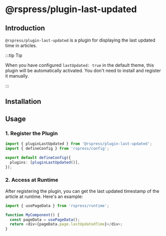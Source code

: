 # @rspress/plugin-last-updated


<SourceCode href="https://github.com/web-infra-dev/rspress/tree/main/packages/plugin-last-updated" />

## Introduction

`@rspress/plugin-last-updated` is a plugin for displaying the last updated time in articles.

:::tip Tip

When you have configured `lastUpdated: true` in the default theme, this plugin will be automatically activated. You don't need to install and register it manually.

:::

## Installation

<PackageManagerTabs command="add @rspress/plugin-last-updated -D" />

## Usage

### 1. Register the Plugin

```ts title="rspress.config.ts"
import { pluginLastUpdated } from '@rspress/plugin-last-updated';
import { defineConfig } from 'rspress/config';

export default defineConfig({
  plugins: [pluginLastUpdated()],
});
```

### 2. Access at Runtime

After registering the plugin, you can get the last updated timestamp of the article at runtime. Here's an example:

```ts
import { usePageData } from 'rspress/runtime';

function MyComponent() {
  const pageData = usePageData();
  return <div>{pageData.page.lastUpdatedTime}</div>;
}
```
